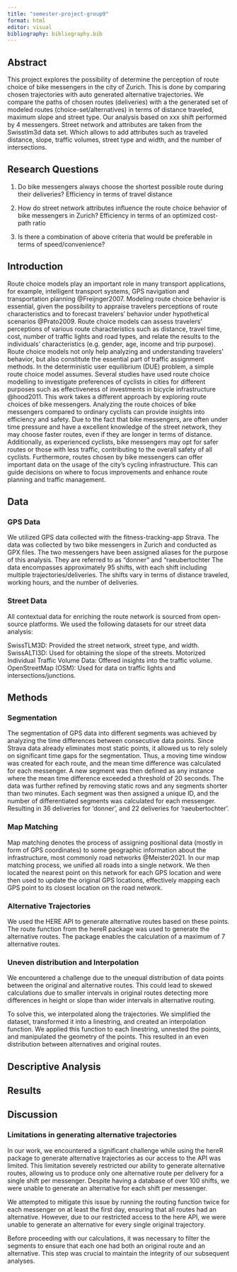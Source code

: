 ```yaml
---
title: "semester-project-group9"
format: html
editor: visual
bibliography: bibliography.bib
---
```


## Abstract

This project explores the possibility of determine the perception of route choice of bike messengers in the city of Zurich. This is done by comparing chosen trajectories with auto generated alternative trajectories. We compare the paths of chosen routes (deliveries) with a the generated set of modeled routes (choice-set/alternatives) in terms of distance traveled, maximum slope and street type. Our analysis based on xxx shift performed by 4 messengers. Street network and attributes are taken from the Swisstlm3d data set. Which allows to add attributes such as traveled distance, slope, traffic volumes, street type and width, and the number of intersections.

## Research Questions

1.  Do bike messengers always choose the shortest possible route during their deliveries? Efficiency in terms of travel distance

2.  How do street network attributes influence the route choice behavior of bike messengers in Zurich? Efficiency in terms of an optimized cost-path ratio

3.  Is there a combination of above criteria that would be preferable in terms of speed/convenience?

## Introduction

Route choice models play an important role in many transport applications, for example, intelligent transport systems, GPS navigation and transportation planning @Freijnger2007. Modeling route choice behavior is essential, given the possibility to appraise travelers perceptions of route characteristics and to forecast travelers' behavior under hypothetical scenarios @Prato2009. Route choice models can assess travelers' perceptions of various route characteristics such as distance, travel time, cost, number of traffic lights and road types, and relate the results to the individuals' characteristics (e.g. gender, age, income and trip purpose). Route choice models not only help analyzing and understanding travelers' behavior, but also constitute the essential part of traffic assignment methods. In the deterministic user equilibrium (DUE) problem, a simple route choice model assumes. Several studies have used route choice modelling to investigate preferences of cyclists in cities for different purposes such as effectiveness of investments in bicycle infrastructure @hood2011. This work takes a different approach by exploring route choices of bike messengers. Analyzing the route choices of bike messengers compared to ordinary cyclists can provide insights into efficiency and safety. Due to the fact that bike messengers, are often under time pressure and have a excellent knowledge of the street network, they may choose faster routes, even if they are longer in terms of distance. Additionally, as experienced cyclists, bike messengers may opt for safer routes or those with less traffic, contributing to the overall safety of all cyclists. Furthermore, routes chosen by bike messengers can offer important data on the usage of the city's cycling infrastructure. This can guide decisions on where to focus improvements and enhance route planning and traffic management.

## Data

### GPS Data

We utilized GPS data collected with the fitness-tracking-app Strava. The data was collected by two bike messengers in Zurich and conducted as GPX files. The two messengers have been assigned aliases for the purpose of this analysis. They are referred to as “donner” and “raeubertochter The data encompasses approximately 95 shifts, with each shift including multiple trajectories/deliveries. The shifts vary in terms of distance traveled, working hours, and the number of deliveries.

### Street Data

All contextual data for enriching the route network is sourced from open-source platforms. We used the following datasets for our street data analysis:

SwissTLM3D: Provided the street network, street type, and width. SwissALTI3D: Used for obtaining the slope of the streets. Motorized Individual Traffic Volume Data: Offered insights into the traffic volume. OpenStreetMap (OSM): Used for data on traffic lights and intersections/junctions.

## Methods

### Segmentation

The segmentation of GPS data into different segments was achieved by analyzing the time differences between consecutive data points. Since Strava data already eliminates most static points, it allowed us to rely solely on significant time gaps for the segmentation. Thus, a moving time window was created for each route, and the mean time difference was calculated for each messenger. A new segment was then defined as any instance where the mean time difference exceeded a threshold of 20 seconds. The data was further refined by removing static rows and any segments shorter than two minutes. Each segment was then assigned a unique ID, and the number of differentiated segments was calculated for each messenger. Resulting in 36 deliveries for 'donner', and 22 deliveries for 'raeubertochter'.

### Map Matching

Map matching denotes the process of assigning positional data (mostly in form of GPS coordinates) to some geographic information about the infrastructure, most commonly road networks @Meister2021. In our map matching process, we unified all roads into a single network. We then located the nearest point on this network for each GPS location and were then used to update the original GPS locations, effectively mapping each GPS point to its closest location on the road network.

### Alternative Trajectories

We used the HERE API to generate alternative routes based on these points. The route function from the hereR package was used to generate the alternative routes. The package enables the calculation of a maximum of 7 alternative routes.

### Uneven distribution and Interpolation

We encountered a challenge due to the unequal distribution of data points between the original and alternative routes. This could lead to skewed calculations due to smaller intervals in original routes detecting more differences in height or slope than wider intervals in alternative routing.

To solve this, we interpolated along the trajectories. We simplified the dataset, transformed it into a linestring, and created an interpolation function. We applied this function to each linestring, unnested the points, and manipulated the geometry of the points. This resulted in an even distribution between alternatives and original routes.

## Descriptive Analysis

## Results

## Discussion

### Limitations in generating alternative trajectories

In our work, we encountered a significant challenge while using the hereR package to generate alternative trajectories as our access to the API was limited. This limitation severely restricted our ability to generate alternative routes, allowing us to produce only one alternative route per delivery for a single shift per messenger. Despite having a database of over 100 shifts, we were unable to generate an alternative for each shift per messenger.

We attempted to mitigate this issue by running the routing function twice for each messenger on at least the first day, ensuring that all routes had an alternative. However, due to our restricted access to the here API, we were unable to generate an alternative for every single original trajectory.

Before proceeding with our calculations, it was necessary to filter the segments to ensure that each one had both an original route and an alternative. This step was crucial to maintain the integrity of our subsequent analyses.
